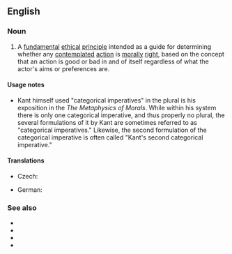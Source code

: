 ==English==
{{wikipedia}}

===Noun===
{{en-noun}}

# {{lb|en|ethics}} A [[fundamental]] [[ethical]] [[principle]] intended as a guide for determining whether any [[contemplate]]d [[action]] is [[moral]]ly [[right]], based on the concept that an action is good or bad in and of itself regardless of what the actor's aims or preferences are.

====Usage notes====
* Kant himself used "categorical imperatives" in the plural is his exposition in the ''The Metaphysics of Morals''. While within his system there is only one categorical imperative, and thus properly no plural, the several formulations of it by Kant are sometimes referred to as "categorical imperatives." Likewise, the second formulation of the categorical imperative is often called "Kant's second categorical imperative."

====Translations====
{{trans-top|fundamental ethical principle}}
* Czech: {{t|cs|kategorický imperativ|m}}
{{trans-mid}}
* German: {{t+|de|kategorischer Imperativ|m}}
{{trans-bottom}}

===See also===
* {{l|en|deontology}}
* {{l|en|golden rule}}
* {{l|en|moral imperative}}
* {{l|en|Ten Commandments}}